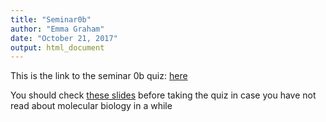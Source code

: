 ```yaml
---
title: "Seminar0b"
author: "Emma Graham"
date: "October 21, 2017"
output: html_document
---
```


This is the link to the seminar 0b quiz: [here](https://docs.google.com/forms/d/e/1FAIpQLScPUIQ5XsoXXf2vUULoFxPWHtsqyZDzZ39yhfmRGux-gSDQkg/viewform?usp=sf_link)

You should check [these slides](https://github.com/STAT540-UBC/STAT540-UBC.github.io/raw/master/seminars/seminars_legacy/sm01e_biology-intro-2017.pdf) before taking the quiz in case you have not read about molecular biology in a while  